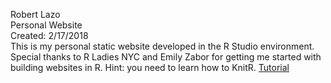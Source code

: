 Robert Lazo<br>
Personal Website<br>
Created:  2/17/2018<br> 
This is my personal static website developed in the R Studio environment.<br>
Special thanks to R Ladies NYC and Emily Zabor for getting me started with building websites in R. Hint: you need to learn how to KnitR. [Tutorial](http://www.emilyzabor.com/tutorials/rmarkdown_websites_tutorial.html#personal_websites)
